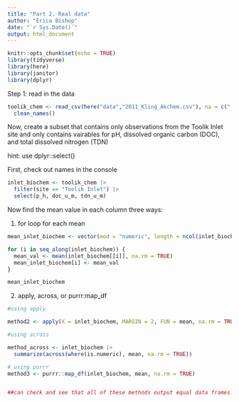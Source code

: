 ```yaml
---
title: "Part 2. Real data"
author: "Erica Bishop"
date: "`r Sys.Date()`"
output: html_document
---
```


```r
knitr::opts_chunk$set(echo = TRUE)
library(tidyverse)
library(here)
library(janitor)
library(dplyr)
```

Step 1: read in the data

```r

toolik_chem <- read_csv(here("data","2011_Kling_Akchem.csv"), na = c(".")) |> 
  clean_names()

```

Now, create a subset that contains only observations from the Toolik Inlet site and only contains vairables for pH, dissolved organic carbon (DOC), and total dissolved nitrogen (TDN)

hint: use dplyr::select()

First, check out names in the console

```r

inlet_biochem <- toolik_chem |> 
  filter(site == "Toolik Inlet") |> 
  select(p_h, doc_u_m, tdn_u_m)

```

Now find the mean value in each column three ways:

1. for loop for each mean

```r

mean_inlet_biochem <- vector(mod = "numeric", length = ncol(inlet_biochem))

for (i in seq_along(inlet_biochem)) {
  mean_val <- mean(inlet_biochem[[i]], na.rm = TRUE)
  mean_inlet_biochem[i] <- mean_val
}

mean_inlet_biochem

```


2. apply, across, or purrr:map_df

```r
#using apply

method2 <- apply(X = inlet_biochem, MARGIN = 2, FUN = mean, na.rm = TRUE)

#using across

method_across <- inlet_biochem |> 
  summarize(across(where(is.numeric), mean, na.rm = TRUE))

# using purrr
method3 <- purrr::map_df(inlet_biochem, mean, na.rm = TRUE)


##can check and see that all of these methods output equal data frames! Woohoo!

```






